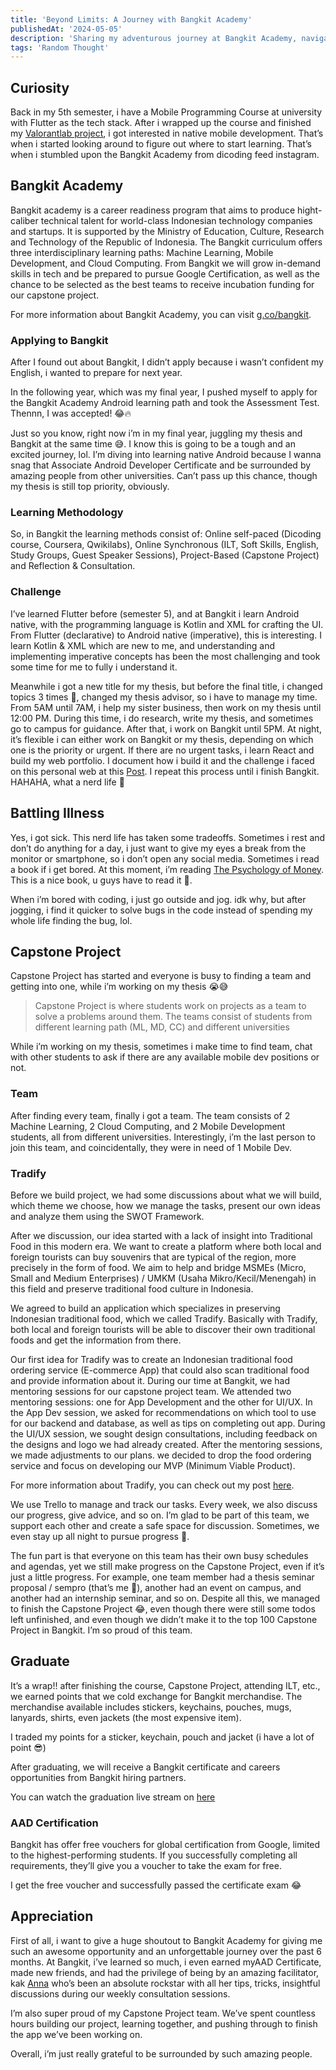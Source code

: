 ```yaml
---
title: 'Beyond Limits: A Journey with Bangkit Academy'
publishedAt: '2024-05-05'
description: 'Sharing my adventurous journey at Bangkit Academy, navigating time management challenges while juggling my thesis and capstone project.'
tags: 'Random Thought'
---
```


## Curiosity

Back in my 5th semester, i have a Mobile Programming Course at university with Flutter as the tech stack. After i wrapped up the course and finished my [Valorantlab project](https://www.rizaadikurniawan.com/project/valorantlab), i got interested in native mobile development. That’s when i started looking around to figure out where to start learning. That’s when i stumbled upon the Bangkit Academy from dicoding feed instagram.

## Bangkit Academy

Bangkit academy is a career readiness program that aims to produce hight-caliber technical talent for world-class Indonesian technology companies and startups. It is supported by the Ministry of Education, Culture, Research and Technology of the Republic of Indonesia. The Bangkit curriculum offers three interdisciplinary learning paths: Machine Learning, Mobile Development, and Cloud Computing. From Bangkit we will grow in-demand skills in tech and be prepared to pursue Google Certification, as well as the chance to be selected as the best teams to receive incubation funding for our capstone project.

For more information about Bangkit Academy, you can visit [g.co/bangkit](http://g.co/bangkit).

### Applying to Bangkit

After I found out about Bangkit, I didn’t apply because i wasn’t confident my English, i wanted to prepare for next year.

In the following year, which was my final year, I pushed myself to apply for the Bangkit Academy Android learning path and took the Assessment Test. Thennn, I was accepted! 😂🔥

<CloudinaryImg
  mdx
  className='rounded-xl'
  publicId='rizaadikurniawan/blog/beyond-limits-a-journey-with-bangkit-academy/uea4rcydbrow0itihajl.jpg'
  alt='Bangkit Announcement'
  width={300}
  height={500}
/>

Just so you know, right now i’m in my final year, juggling my thesis and Bangkit at the same time 😅. I know this is going to be a tough and an excited journey, lol. I’m diving into learning native Android because I wanna snag that Associate Android Developer Certificate and be surrounded by amazing people from other universities. Can’t pass up this chance, though my thesis is still top priority, obviously.

### Learning Methodology

So, in Bangkit the learning methods consist of: Online self-paced (Dicoding course, Coursera, Qwikilabs), Online Synchronous (ILT, Soft Skills, English, Study Groups, Guest Speaker Sessions), Project-Based (Capstone Project) and Reflection & Consultation.

### Challenge

I’ve learned Flutter before (semester 5), and at Bangkit i learn Android native, with the programming language is Kotlin and XML for crafting the UI. From Flutter (declarative) to Android native (imperative), this is interesting. I learn Kotlin & XML which are new to me, and understanding and implementing imperative concepts has been the most challenging and took some time for me to fully i understand it.

<CloudinaryImg
  mdx
  className='rounded-xl'
  publicId='rizaadikurniawan/blog/beyond-limits-a-journey-with-bangkit-academy/qbfzyrb2mk4txs3odvci.jpg'
  alt='Vitamint'
  width={200}
  height={200}
/>

Meanwhile i got a new title for my thesis, but before the final title, i changed topics 3 times 🤣, changed my thesis advisor, so i have to manage my time. From 5AM until 7AM, i help my sister business, then work on my thesis until 12:00 PM. During this time, i do research, write my thesis, and sometimes go to campus for guidance. After that, i work on Bangkit until 5PM. At night, it’s flexible i can either work on Bangkit or my thesis, depending on which one is the priority or urgent. If there are no urgent tasks, i learn React and build my web portfolio. I document how i build it and the challenge i faced on this personal web at this [Post](https://www.rizaadikurniawan.com/blog/how-I-built-my-own-portfolio-website). I repeat this process until i finish Bangkit. HAHAHA, what a nerd life 🤣

## Battling Illness

Yes, i got sick. This nerd life has taken some tradeoffs. Sometimes i rest and don’t do anything for a day, i just want to give my eyes a break from the monitor or smartphone, so i don’t open any social media. Sometimes i read a book if i get bored. At this moment, i’m reading [The Psychology of Money](https://www.amazon.com/Psychology-Money-Timeless-lessons-happiness/dp/0857197681). This is a nice book, u guys have to read it 🤣.

When i’m bored with coding, i just go outside and jog. idk why, but after jogging, i find it quicker to solve bugs in the code instead of spending my whole life finding the bug, lol.

<CloudinaryImg
  mdx
  className='rounded-xl'
  publicId='rizaadikurniawan/blog/beyond-limits-a-journey-with-bangkit-academy/pfliahcgdcnoep8oqwon.jpg'
  alt='Vitamin'
  width={300}
  height={500}
/>

## Capstone Project

Capstone Project has started and everyone is busy to finding a team and getting into one, while i’m working on my thesis 😭😅

> Capstone Project is where students work on projects as a team to solve a problems around them. The teams consist of students from different learning path (ML, MD, CC) and different universities

While i’m working on my thesis, sometimes i make time to find team, chat with other students to ask if there are any available mobile dev positions or not.

### Team

After finding every team, finally i got a team. The team consists of 2 Machine Learning, 2 Cloud Computing, and 2 Mobile Development students, all from different universities. Interestingly, i’m the last person to join this team, and coincidentally, they were in need of 1 Mobile Dev.

### Tradify

Before we build project, we had some discussions about what we will build, which theme we choose, how we manage the tasks, present our own ideas and analyze them using the SWOT Framework.

After we discussion, our idea started with a lack of insight into Traditional Food in this modern era. We want to create a platform where both local and foreign tourists can buy souvenirs that are typical of the region, more precisely in the form of food. We aim to help and bridge MSMEs (Micro, Small and Medium Enterprises) / UMKM (Usaha Mikro/Kecil/Menengah) in this field and preserve traditional food culture in Indonesia.

We agreed to build an application which specializes in preserving Indonesian traditional food, which we called Tradify. Basically with Tradify, both local and foreign tourists will be able to discover their own traditional foods and get the information from there.

Our first idea for Tradify was to create an Indonesian traditional food ordering service (E-commerce App) that could also scan traditional food and provide information about it. During our time at Bangkit, we had mentoring sessions for our capstone project team. We attended two mentoring sessions: one for App Development and the other for UI/UX. In the App Dev session, we asked for recommendations on which tool to use for our backend and database, as well as tips on completing out app. During the UI/UX session, we sought design consultations, including feedback on the designs and logo we had already created. After the mentoring sessions, we made adjustments to our plans. we decided to drop the food ordering service and focus on developing our MVP (Minimum Viable Product).

For more information about Tradify, you can check out my post [here](https://www.rizaadikurniawan.com/project/tradify).

We use Trello to manage and track our tasks. Every week, we also discuss our progress, give advice, and so on. I’m glad to be part of this team, we support each other and create a safe space for discussion. Sometimes, we even stay up all night to pursue progress 🤣.

The fun part is that everyone on this team has their own busy schedules and agendas, yet we still make progress on the Capstone Project, even if it’s just a little progress. For example, one team member had a thesis seminar proposal / sempro (that’s me 🤣), another had an event on campus, and another had an internship seminar, and so on. Despite all this, we managed to finish the Capstone Project 😂, even though there were still some todos left unfinished, and even though we didn’t make it to the top 100 Capstone Project in Bangkit. I’m so proud of this team.

## Graduate

It’s a wrap!! after finishing the course, Capstone Project, attending ILT, etc., we earned points that we cold exchange for Bangkit merchandise. The merchandise available includes stickers, keychains, pouches, mugs, lanyards, shirts, even jackets (the most expensive item).

I traded my points for a sticker, keychain, pouch and jacket (i have a lot of point 😎)

<CloudinaryImg
  mdx
  className='rounded-xl'
  publicId='rizaadikurniawan/blog/beyond-limits-a-journey-with-bangkit-academy/yaij7jx1kpcgflgvwk57.jpg'
  alt='Bangkit Merchandise'
  width={300}
  height={400}
/>

After graduating, we will receive a Bangkit certificate and careers opportunities from Bangkit hiring partners.

<CloudinaryImg
  mdx
  className='rounded-xl'
  publicId='rizaadikurniawan/blog/beyond-limits-a-journey-with-bangkit-academy/rkmgtvv2xhyvzwrrt05u.jpg'
  alt='Bangkit Certificate'
  width={400}
  height={283}
/>

You can watch the graduation live stream on [here](https://www.youtube.com/watch?v=u2JxMh_NIu8)

### AAD Certification

Bangkit has offer free vouchers for global certification from Google, limited to the highest-performing students. If you successfully completing all requirements, they’ll give you a voucher to take the exam for free.

I get the free voucher and successfully passed the certificate exam 😂

<CloudinaryImg
  mdx
  className='rounded-xl'
  publicId='rizaadikurniawan/blog/beyond-limits-a-journey-with-bangkit-academy/ntkdo6c4ph7zhstc7ubb.jpg'
  alt='Associate Android Developer Certificate'
  width={400}
  height={283}
/>

## Appreciation

First of all, i want to give a huge shoutout to Bangkit Academy for giving me such an awesome opportunity and an unforgettable journey over the past 6 months. At Bangkit, i’ve learned so much, i even earned myAAD Certificate, made new friends, and had the privilege of being by an amazing facilitator, kak [Anna](https://www.linkedin.com/in/annkarenina/?lipi=urn%3Ali%3Apage%3Ad_flagship3_profile_view_base_recent_activity_content_view%3BEuVh4Yu%2BQe29Mhuu5AGwiQ%3D%3D) who’s been an absolute rockstar with all her tips, tricks, insightful discussions during our weekly consultation sessions.

I’m also super proud of my Capstone Project team. We’ve spent countless hours building our project, learning together, and pushing through to finish the app we’ve been working on.

Overall, i’m just really grateful to be surrounded by such amazing people.

<CloudinaryImg
  mdx
  className='rounded-xl'
  publicId='rizaadikurniawan/blog/beyond-limits-a-journey-with-bangkit-academy/uwbzqvcmezmk0mwsawsd.jpg'
  alt='Weekly Consultation MD-15'
  width={400}
  height={196}
/>
